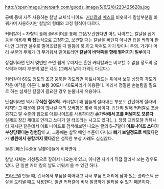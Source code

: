 http://openimage.interpark.com/goods_image/5/6/2/8/223425628s.jpg

공예 등에 자주 사용하는 칼날 교체식 나이프. [[커터칼]]과 [[메스]]와 비슷하게 칼날부분을 바꿔가며 사용하지만 칼날의 형태와 고정 형식이 다르다.

커터칼이 ㄷ자형의 틀에 슬라이더를 통해 고정/보관한다면 아트 나이프는 칼날을 집게 등을 이용해 '''꽉 잡는'''식으로 고정하고, 보관할 때는 칼날을 빼던지 아니면 캡을 씌워야 한다.안 그러면 실수로 떨어뜨렸을 때 발등에 푹.하고 박혀도 자기 탓이니 주의. 거기다 머리 부분의 무게가 더 무거워서 떨어트리면 '''칼날이 바닥쪽을 향해 떨어지기 일쑤'''이다.

장점이라면 먼저 몇번만 쓰면 쉽게 무뎌지는 흔한 커터칼과는 비교할 수 없을 정도의 절삭력과 머리 부분의 얇은 각도.(그래서 날의 가격도 다르다.)

커터칼이 60도 정도의 조금 뭉툭한 각도라면 아트나이프는 위에서 보듯 상당히 각도가 작은 예각을 이룬다. 보통 30도나 40도짜리가 이용된다. 따라서 정밀한 손놀림을 필요로 하는 섬세한 칼질이 필요한 경우 눈물나게 유용하다.

단점이라면 역시 '''무식한 절삭력'''. 커터칼이 꽤 힘들게 잘라내는 부분도 간단하게 잘라버리지만 그 때문에 칼이 빗나갈 때의 오싹함은 몇배 이상이다. 간단히 말해 커터칼로 조금 긁히고 말 수준의 힘으로 아트나이프를 사용하다간 '''손가락에서 포를 떠낼지도 모른다'''. 실제로 장갑 제대로 안끼고 쓰다가 일 터뜨리는 사고도 있다(...). 당장 프라모델 커뮤니티 게시판 같은데서 아트 나이프로 검색해보면 나오는 글의 6~7할이 '''아트나이프 쓰다가 부상당했다는 경험담'''이고, 그중에는 살짝 베인 수준이 아니라 '''뼈가 보일정도로 베였다'''던가 '''병원에서 봉합까지 했다'''같은 섬뜩한 부상 사례도 심심찮다.

물론 [메스|수술용 날붙이]들에 비하면야...


칼날 자체는 기성품으로 잘려서 나오는게 있고, 아니면 자기가 직접 잘라서 쓰는 경우도 있다. 단 일반 커터 칼의 날도 끼워서 쓸 수 있긴 하다.

[[프라모델]] 만들 때, 런너에서 부품을 떼어내고 나서 부품 언저리에 남아 있는 플라스틱 군살을 도려낼 때도 사용한다. 일반 커터칼에 비해 깔끔하게 잘라낼 수 있기 때문이다. 
